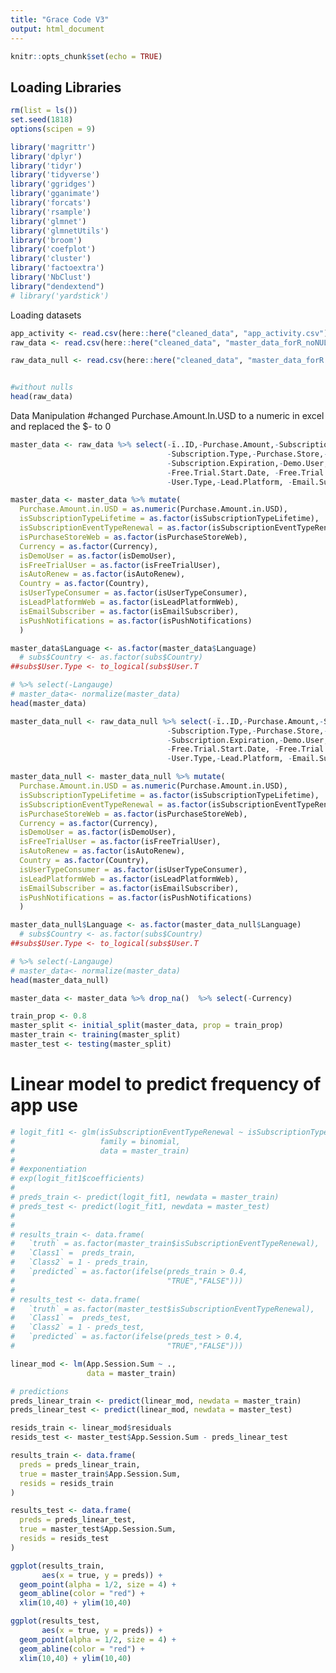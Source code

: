 ```yaml
---
title: "Grace Code V3"
output: html_document
---
```


```r
knitr::opts_chunk$set(echo = TRUE)
```


## Loading Libraries

```r
rm(list = ls())
set.seed(1818)
options(scipen = 9)
```

```r
library('magrittr')
library('dplyr')
library('tidyr')
library('tidyverse')
library('ggridges')
library('gganimate')
library('forcats')
library('rsample')
library('glmnet')
library('glmnetUtils')
library('broom')
library('coefplot')
library('cluster')
library('factoextra')
library('NbClust')
library("dendextend")
# library('yardstick')


```


Loading datasets

```r
app_activity <- read.csv(here::here("cleaned_data", "app_activity.csv"))
raw_data <- read.csv(here::here("cleaned_data", "master_data_forR_noNULL.csv"), na.strings = "NULL")

raw_data_null <- read.csv(here::here("cleaned_data", "master_data_forR.csv"), na.strings = "NULL")


#without nulls
head(raw_data)
```

Data Manipulation
#changed Purchase.Amount.In.USD to a numeric in excel and replaced the $- to 0
```r

master_data <- raw_data %>% select(-ï..ID,-Purchase.Amount,-Subscription.Event.Type,
                                   -Subscription.Type,-Purchase.Store,-Subscription.Start.Date,
                                   -Subscription.Expiration,-Demo.User,-Free.Trial.User,
                                   -Free.Trial.Start.Date, -Free.Trial.Expiration,-Auto.Renew,
                                   -User.Type,-Lead.Platform, -Email.Subscriber,-Push.Notifications)

master_data <- master_data %>% mutate(
  Purchase.Amount.in.USD = as.numeric(Purchase.Amount.in.USD),
  isSubscriptionTypeLifetime = as.factor(isSubscriptionTypeLifetime),
  isSubscriptionEventTypeRenewal = as.factor(isSubscriptionEventTypeRenewal),
  isPurchaseStoreWeb = as.factor(isPurchaseStoreWeb),
  Currency = as.factor(Currency),
  isDemoUser = as.factor(isDemoUser),
  isFreeTrialUser = as.factor(isFreeTrialUser),
  isAutoRenew = as.factor(isAutoRenew),
  Country = as.factor(Country),
  isUserTypeConsumer = as.factor(isUserTypeConsumer),
  isLeadPlatformWeb = as.factor(isLeadPlatformWeb),
  isEmailSubscriber = as.factor(isEmailSubscriber),
  isPushNotifications = as.factor(isPushNotifications)
  ) 

master_data$Language <- as.factor(master_data$Language) 
  # subs$Country <- as.factor(subs$Country)
##subs$User.Type <- to_logical(subs$User.T

# %>% select(-Langauge)
# master_data<- normalize(master_data)
head(master_data)
```

```r

master_data_null <- raw_data_null %>% select(-ï..ID,-Purchase.Amount,-Subscription.Event.Type,
                                   -Subscription.Type,-Purchase.Store,-Subscription.Start.Date,
                                   -Subscription.Expiration,-Demo.User,-Free.Trial.User,
                                   -Free.Trial.Start.Date, -Free.Trial.Expiration,-Auto.Renew,
                                   -User.Type,-Lead.Platform, -Email.Subscriber,-Push.Notifications)

master_data_null <- master_data_null %>% mutate(
  Purchase.Amount.in.USD = as.numeric(Purchase.Amount.in.USD),
  isSubscriptionTypeLifetime = as.factor(isSubscriptionTypeLifetime),
  isSubscriptionEventTypeRenewal = as.factor(isSubscriptionEventTypeRenewal),
  isPurchaseStoreWeb = as.factor(isPurchaseStoreWeb),
  Currency = as.factor(Currency),
  isDemoUser = as.factor(isDemoUser),
  isFreeTrialUser = as.factor(isFreeTrialUser),
  isAutoRenew = as.factor(isAutoRenew),
  Country = as.factor(Country),
  isUserTypeConsumer = as.factor(isUserTypeConsumer),
  isLeadPlatformWeb = as.factor(isLeadPlatformWeb),
  isEmailSubscriber = as.factor(isEmailSubscriber),
  isPushNotifications = as.factor(isPushNotifications)
  ) 

master_data_null$Language <- as.factor(master_data_null$Language) 
  # subs$Country <- as.factor(subs$Country)
##subs$User.Type <- to_logical(subs$User.T

# %>% select(-Langauge)
# master_data<- normalize(master_data)
head(master_data_null)
```

```r

master_data <- master_data %>% drop_na()  %>% select(-Currency)

train_prop <- 0.8
master_split <- initial_split(master_data, prop = train_prop)
master_train <- training(master_split)
master_test <- testing(master_split)
```


# Linear model to predict frequency of app use

```r
# logit_fit1 <- glm(isSubscriptionEventTypeRenewal ~ isSubscriptionType + Language + isDemoUser + isFreeTrialUser + isEmailSubscriber + Country + App.Session...android + App.Session...ios,
#                   family = binomial,
#                   data = master_train)
# 
# #exponentiation
# exp(logit_fit1$coefficients)
# 
# preds_train <- predict(logit_fit1, newdata = master_train)
# preds_test <- predict(logit_fit1, newdata = master_test)
# 
# 
# results_train <- data.frame(
#   `truth` = as.factor(master_train$isSubscriptionEventTypeRenewal),
#   `Class1` =  preds_train,
#   `Class2` = 1 - preds_train,
#   `predicted` = as.factor(ifelse(preds_train > 0.4,
#                                  "TRUE","FALSE")))
# 
# results_test <- data.frame(
#   `truth` = as.factor(master_test$isSubscriptionEventTypeRenewal),
#   `Class1` =  preds_test,
#   `Class2` = 1 - preds_test,
#   `predicted` = as.factor(ifelse(preds_test > 0.4,
#                                  "TRUE","FALSE")))
```


```r
linear_mod <- lm(App.Session.Sum ~ .,
                 data = master_train)

# predictions
preds_linear_train <- predict(linear_mod, newdata = master_train)
preds_linear_test <- predict(linear_mod, newdata = master_test)

resids_train <- linear_mod$residuals
resids_test <- master_test$App.Session.Sum - preds_linear_test

results_train <- data.frame(
  preds = preds_linear_train,
  true = master_train$App.Session.Sum, 
  resids = resids_train
)

results_test <- data.frame(
  preds = preds_linear_test,
  true = master_test$App.Session.Sum, 
  resids = resids_test
)
```

```r
ggplot(results_train, 
       aes(x = true, y = preds)) +
  geom_point(alpha = 1/2, size = 4) +
  geom_abline(color = "red") +
  xlim(10,40) + ylim(10,40)

```


```r
ggplot(results_test, 
       aes(x = true, y = preds)) +
  geom_point(alpha = 1/2, size = 4) +
  geom_abline(color = "red") +
  xlim(10,40) + ylim(10,40)

```

























